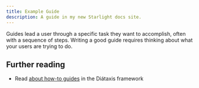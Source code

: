 ```yaml
---
title: Example Guide
description: A guide in my new Starlight docs site.
---
```



<RenderTime />

Guides lead a user through a specific task they want to accomplish, often with a sequence of steps.
Writing a good guide requires thinking about what your users are trying to do.

## Further reading

- Read [about how-to guides](https://diataxis.fr/how-to-guides/) in the Diátaxis framework
